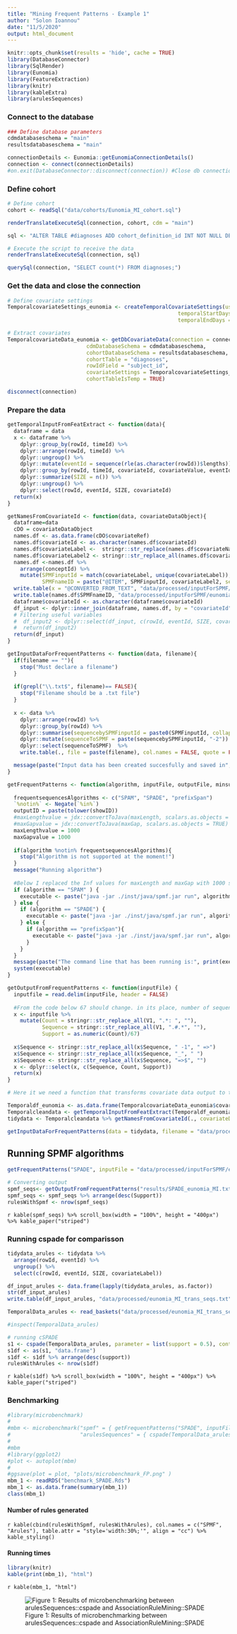 ```yaml
---
title: "Mining Frequent Patterns - Example 1"
author: "Solon Ioannou"
date: "11/5/2020"
output: html_document
---
```


```r
knitr::opts_chunk$set(results = 'hide', cache = TRUE)
library(DatabaseConnector)
library(SqlRender)
library(Eunomia)
library(FeatureExtraction)
library(knitr)
library(kableExtra)
library(arulesSequences)
```

### Connect to the database 

```r
### Define database parameters
cdmdatabaseschema = "main"
resultsdatabaseschema = "main"

connectionDetails <- Eunomia::getEunomiaConnectionDetails()
connection <- connect(connectionDetails)
#on.exit(DatabaseConnector::disconnect(connection)) #Close db connection on error or exit

```

### Define cohort

```r
# Define cohort
cohort <- readSql("data/cohorts/Eunomia_MI_cohort.sql")

renderTranslateExecuteSql(connection, cohort, cdm = "main")

sql <- "ALTER TABLE #diagnoses ADD cohort_definition_id INT NOT NULL DEFAULT(1)"

# Execute the script to receive the data
renderTranslateExecuteSql(connection, sql)

querySql(connection, "SELECT count(*) FROM diagnoses;")
```

### Get the data and close the connection

```r
# Define covariate settings
TemporalcovariateSettings_eunomia <- createTemporalCovariateSettings(useConditionOccurrence = TRUE, 
                                                      temporalStartDays = seq(-(60*365), -1, by = 1) ,
                                                      temporalEndDays = seq(-(60*365)+1, 0, by = 1))

# Extract covariates
TemporalcovariateData_eunomia <- getDbCovariateData(connection = connection, 
                         cdmDatabaseSchema = cdmdatabaseschema, 
                         cohortDatabaseSchema = resultsdatabaseschema, 
                         cohortTable = "diagnoses", 
                         rowIdField = "subject_id", 
                         covariateSettings = TemporalcovariateSettings_eunomia, 
                         cohortTableIsTemp = TRUE)

disconnect(connection)
```

### Prepare the data

```r
getTemporalInputFromFeatExtract <- function(data){
  dataframe = data
  x <- dataframe %>%
    dplyr::group_by(rowId, timeId) %>%
    dplyr::arrange(rowId, timeId) %>%
    dplyr::ungroup() %>%
    dplyr::mutate(eventId = sequence(rle(as.character(rowId))$lengths)) %>% 
    dplyr::group_by(rowId, timeId, covariateId, covariateValue, eventId) %>%
    dplyr::summarize(SIZE = n()) %>%
    dplyr::ungroup() %>%
    dplyr::select(rowId, eventId, SIZE, covariateId)
  return(x)
}

getNamesFromCovariateId <- function(data, covariateDataObject){
  dataframe=data
  cDO = covariateDataObject
  names.df <- as.data.frame(cDO$covariateRef)
  names.df$covariateId <- as.character(names.df$covariateId)
  names.df$covariateLabel <-  stringr::str_replace(names.df$covariateName, ".*: ", "")
  names.df$covariateLabel2 <- stringr::str_replace_all(names.df$covariateLabel, " ", "_")
  names.df <-names.df %>% 
    arrange(conceptId) %>%
    mutate(SPMFinputId = match(covariateLabel, unique(covariateLabel)), 
           SPMFnameID = paste("@ITEM", SPMFinputId, covariateLabel2, sep = "="))
  write.table(x = "@CONVERTED_FROM_TEXT", "data/processed/inputForSPMF/eunomia_MI.txt", quote = FALSE, row.names = FALSE, col.names = FALSE)
  write.table(names.df$SPMFnameID, "data/processed/inputForSPMF/eunomia_MI.txt", quote = FALSE, row.names = FALSE, col.names = FALSE, append = TRUE)
  dataframe$covariateId <- as.character(dataframe$covariateId)
  df_input <- dplyr::inner_join(dataframe, names.df, by = "covariateId")
  # Filtering useful variables
  #  df_input2 <- dplyr::select(df_input, c(rowId, eventId, SIZE, covariateLabel))
  #  return(df_input2)
  return(df_input)
}

getInputDataForFrequentPatterns <- function(data, filename){
  if(filename == ""){
    stop("Must declare a filename")
  } 
  
  if(grepl("\\.txt$", filename)== FALSE){
    stop("Filename should be a .txt file")
  }
  
  x <- data %>%
    dplyr::arrange(rowId) %>%
    dplyr::group_by(rowId) %>%
    dplyr::summarise(sequencebySPMFinputId = paste0(SPMFinputId, collapse = " -1 ")) %>% 
    dplyr::mutate(sequenceToSPMF = paste(sequencebySPMFinputId, "-2")) %>%
    dplyr::select(sequenceToSPMF)  %>%
    write.table(., file = paste(filename), col.names = FALSE, quote = FALSE, row.names = FALSE, append = TRUE)

  message(paste("Input data has been created succesfully and saved in", filename))
}

getFrequentPatterns <- function(algorithm, inputFile, outputFile, minsup, minLength = 1 , maxLength = Inf , maxGap = Inf, showID = FALSE) {
  
  frequentsequencesAlgorithms <- c("SPAM", "SPADE", "prefixSpan")
  `%notin%` <- Negate(`%in%`)
  outputID = paste(tolower(showID))
  #maxLengthvalue = jdx::convertToJava(maxLength, scalars.as.objects = TRUE)
  #maxGapvalue = jdx::convertToJava(maxGap, scalars.as.objects = TRUE)
  maxLengthvalue = 1000
  maxGapvalue = 1000
  
  if(algorithm %notin% frequentsequencesAlgorithms){
    stop("Algorithm is not supported at the moment!")
  }
  message("Running algorithm")
  
  #Below I replaced the Inf values for maxLength and maxGap with 1000 since Inf is not a Java object for SPAM and prefixSpan
  if (algorithm == "SPAM" ) {
    executable <- paste("java -jar ./inst/java/spmf.jar run", algorithm, inputFile, outputFile, minsup, minLength, 1000, 1000, outputID)
  } else {
    if (algorithm == "SPADE") {
      executable <- paste("java -jar ./inst/java/spmf.jar run", algorithm, inputFile, outputFile, minsup, outputID)
    } else {
      if (algorithm == "prefixSpan"){
        executable <- paste("java -jar ./inst/java/spmf.jar run", algorithm, inputFile, outputFile, minsup, 1000, outputID)
      }  
    }
  }
  message(paste("The command line that has been running is:", print(executable)))
  system(executable)
}

getOutputFromFrequentPatterns <- function(inputFile) {
  inputfile = read.delim(inputFile, header = FALSE)
  
  #From the code below 67 should change. in its place, number of sequence ids should be enetered
  x <- inputfile %>%
    mutate(Count = stringr::str_replace_all(V1, ".*: ", ""),
           Sequence = stringr::str_replace_all(V1, ".#.*", ""), 
           Support = as.numeric(Count)/67)
  
  x$Sequence <- stringr::str_replace_all(x$Sequence, " -1", " =>") 
  x$Sequence <- stringr::str_replace_all(x$Sequence, "_", " ") 
  x$Sequence <- stringr::str_replace_all(x$Sequence, "=>$", "")
  x <- dplyr::select(x, c(Sequence, Count, Support))
  return(x)
}

```


```r
# Here it we need a function that transforms covariate data output to the appropriate input for arules::apriori or spmf implementations for itemsets or associations

Temporaldf_eunomia <- as.data.frame(TemporalcovariateData_eunomia$covariates) #Assign covariates in a dataframe
Temporalcleandata <- getTemporalInputFromFeatExtract(Temporaldf_eunomia) # Clean and prepare dataset step 1
tidydata <- Temporalcleandata %>% getNamesFromCovariateId(., covariateDataObject = TemporalcovariateData_eunomia) 
```

```r
getInputDataForFrequentPatterns(data = tidydata, filename = "data/processed/inputForSPMF/eunomia_MI.txt")
```

## Running SPMF algorithms

```r
getFrequentPatterns("SPADE", inputFile = "data/processed/inputForSPMF/eunomia_MI.txt", outputFile = "results/SPADE_eunomia_MI.txt", minsup = 0.5, showID = FALSE)
```
```r
# Converting output
spmf_seqs<- getOutputFromFrequentPatterns("results/SPADE_eunomia_MI.txt", 67)
spmf_seqs <- spmf_seqs %>% arrange(desc(Support))
rulesWithSpmf <- nrow(spmf_seqs)
```

`r kable(spmf_seqs) %>% scroll_box(width = "100%", height = "400px") %>% kable_paper("striped")`

### Running cspade for comparisson

```r
tidydata_arules <- tidydata %>%
  arrange(rowId, eventId) %>%
  ungroup() %>%
  select(c(rowId, eventId, SIZE, covariateLabel))

df_input_arules <- data.frame(lapply(tidydata_arules, as.factor))
str(df_input_arules)
write.table(df_input_arules, "data/processed/eunomia_MI_trans_seqs.txt", sep=";", row.names = FALSE, col.names = FALSE, quote = FALSE)

TemporalData_arules <- read_baskets("data/processed/eunomia_MI_trans_seqs.txt", info = c("sequenceID", "eventID","SIZE"), sep = ";")
```

```r
#inspect(TemporalData_arules)
```


```r
# running cSPADE
s1 <- cspade(TemporalData_arules, parameter = list(support = 0.5), control = list(verbose = TRUE, tidLists = TRUE))
s1df <- as(s1, "data.frame")
s1df <- s1df %>% arrange(desc(support))
rulesWithArules <- nrow(s1df)
```

`r kable(s1df) %>% scroll_box(width = "100%", height = "400px") %>% kable_paper("striped")`

### Benchmarking 

```r
#library(microbenchmark)
#
#mbm <- microbenchmark("spmf" = { getFrequentPatterns("SPADE", inputFile = #"data/processed/inputForSPMF/eunomia_MI.txt", outputFile = "results/SPADE_eunomia_MI.txt", minsup = 0.5, showID #= FALSE) }, 
#                      "arulesSequences" = { cspade(TemporalData_arules, parameter = list(support = 0.5), #control = list(verbose = TRUE, tidLists = TRUE)) })
#
#mbm
#library(ggplot2)
#plot <- autoplot(mbm)
#
#ggsave(plot = plot, "plots/microbenchmark_FP.png" )
mbm_1 <- readRDS("benchmark_SPADE.Rds")
mbm_1 <- as.data.frame(summary(mbm_1))
class(mbm_1)
```
  
#### Number of rules generated  
  
`r kable(cbind(rulesWithSpmf, rulesWithArules), col.names = c("SPMF", "Arules"), table.attr = "style='width:30%;'", align = "cc") %>% kable_styling()`
  
#### Running times  
  

```r
library(knitr)
kable(print(mbm_1), "html")
```

`r kable(mbm_1, "html")`
  
![Figure 1: Results of microbenchmarking between arulesSequences::cspade and AssociationRuleMining::SPADE](plots/microbenchmark_FP.png)  

